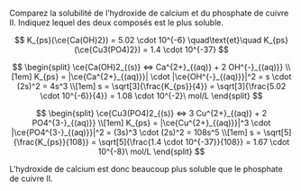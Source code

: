 ::: {.Exercise data-latex=""}

Comparez la solubilité de l'hydroxide de calcium et du phosphate de cuivre II. Indiquez lequel des deux composés est le plus soluble.

$$
K_{ps}(\ce{Ca(OH)2}) = 5.02 \cdot 10^{-6} \quad\text{et}\quad K_{ps}(\ce{Cu3(PO4)2}) = 1.4 \cdot 10^{-37}
$$

:::

::: {.Answer data-latex=""}

$$
\begin{split}
\ce{Ca(OH)2_{(s)} <=> Ca^{2+}_{(aq)} + 2 OH^{-}_{(aq)}} \\[1em]
K_{ps} = |\ce{Ca^{2+}_{(aq)}}| \cdot |\ce{OH^{-}_{(aq)}}|^2 = s \cdot (2s)^2 = 4s^3 \\[1em]
s = \sqrt[3]{\frac{K_{ps}}{4}} = \sqrt[3]{\frac{5.02 \cdot 10^{-6}}{4}} = 1.08 \cdot 10^{-2}\ mol/L
\end{split}
$$

$$
\begin{split}
\ce{Cu3(PO4)2_{(s)} <=> 3 Cu^{2+}_{(aq)} + 2 PO4^{3-}_{(aq)}} \\[1em]
K_{ps} = |\ce{Cu^{2+}_{(aq)}}|^3 \cdot |\ce{PO4^{3-}_{(aq)}}|^2 = (3s)^3 \cdot (2s)^2 = 108s^5 \\[1em]
s = \sqrt[5]{\frac{K_{ps}}{108}} = \sqrt[5]{\frac{1.4 \cdot 10^{-37}}{108}} = 1.67 \cdot 10^{-8}\ mol/L
\end{split}
$$

L'hydroxide de calcium est donc beaucoup plus soluble que le phosphate de cuivre II.

:::